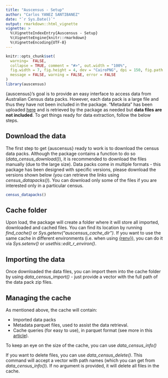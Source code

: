 ```yaml
---
title: "Auscensus - Setup"
author: "Carlos YANEZ SANTIBANEZ"
date: "`r Sys.Date()`"
output: rmarkdown::html_vignette
vignette: >
  %\VignetteIndexEntry{Auscensus - Setup}
  %\VignetteEngine{knitr::rmarkdown}
  %\VignetteEncoding{UTF-8}
---
```


```r

knitr::opts_chunk$set(
  warning=  FALSE,
  collapse = TRUE, comment = "#>", out.width = "100%",
  fig.width = 7, fig.height = 4, dev = "CairoPNG", dpi = 150, fig.path = "vignettes/setup-",
  message = FALSE, warning = FALSE, error = FALSE
)
library(auscensus)

```

{auscensus}'s goal is to provide an easy interface to access data from Australian Census data packs. However, each data pack is a large file and thus they have not been included in the package. "Metadata" has been uploaded [here](https://github.com/carlosyanez/auscensus/releases/tag/aux_files) and is retrieved by the package as needed but **data files are not included**. To get things ready for data extraction, follow the below steps.

## Download the data

The first step to get {auscensus} ready to work is to download the census data packs. Although the package contains a function to do so (*data_census_download()*), it is recommended to download the files manually (due to the large size). Data packs come in multiple formats - this package has been designed with specific versions, please download the versions shown below (you can retrieve the links using *census_datapacks()*). You can download only some of the files if you are interested only in a particular census.

```r
census_datapacks()
```

## Cache folder

Upon load, the package will create a folder where it will store all imported, downloaded and cached files. You can find its location by running *find_cache()* or *Sys.getenv("auscensus_cache_dir")*. If you want to use the same cache in different environments (i.e. when using [{renv}](https://rstudio.github.io/renv/index.html)), you can do it via *Sys.setenv()* or *usethis::edit_r_environ()*.

## Importing the data

Once downloaded the data files, you can import them into the cache folder by using *data_census_import()*  - just provide a vector with the full path of the data pack zip files.

## Managing the cache

As mentioned above, the cache will contain:

- Imported data packs
- Metadata parquet files, used to assist the data retrieval.
- Cache queries (for easy to use), in parquet format (see more in this [article](articles/getting_data)). 

To keep an eye on the size of the cache, you can use *data_census_info()*

If you want to delete files, you can use *data_census_delete()*. This command will accept a vector with path names (which you can get from *data_census_info()*). If no argument is provided, it will delete all files in the cache.
